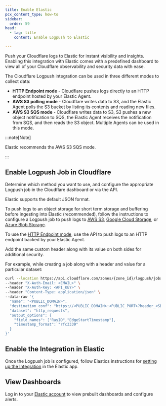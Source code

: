 ```yaml
---
title: Enable Elastic
pcx_content_type: how-to
sidebar:
  order: 59
head:
  - tag: title
    content: Enable Logpush to Elastic

---
```


Push your Cloudflare logs to Elastic for instant visibility and insights. Enabling this integration with Elastic comes with a predefined dashboard to view all of your Cloudflare observability and security data with ease.

The Cloudflare Logpush integration can be used in three different modes to collect data:

* **HTTP Endpoint mode** - Cloudflare pushes logs directly to an HTTP endpoint hosted by your Elastic Agent.
* **AWS S3 polling mode** - Cloudflare writes data to S3, and the Elastic Agent polls the S3 bucket by listing its contents and reading new files.
* **AWS S3 SQS mode** - Cloudflare writes data to S3, S3 pushes a new object notification to SQS, the Elastic Agent receives the notification from SQS, and then reads the S3 object. Multiple Agents can be used in this mode.

:::note[Note]


Elastic recommends the AWS S3 SQS mode.


:::

## Enable Logpush Job in Cloudflare

Determine which method you want to use, and configure the appropriate Logpush job in the Cloudflare dashboard or via the API.

Elastic supports the default JSON format.

To push logs to an object storage for short term storage and buffering before ingesting into Elastic (recommended), follow the instructions to configure a Logpush job to push logs to [AWS S3](/logs/get-started/enable-destinations/aws-s3/), [Google Cloud Storage](/logs/get-started/enable-destinations/google-cloud-storage/), or [Azure Blob Storage](/logs/get-started/enable-destinations/azure/).

To use the [HTTP Endpoint mode](/logs/get-started/enable-destinations/http/), use the API to push logs to an HTTP endpoint backed by your Elastic Agent.

Add the same custom header along with its value on both sides for additional security.

For example, while creating a job along with a header and value for a particular dataset:

```bash
curl --location https://api.cloudflare.com/zones/{zone_id}/logpush/jobs \
--header "X-Auth-Email: <EMAIL>" \
--header "X-Auth-Key: <API_KEY>" \
--header "Content-Type: application/json" \
--data-raw '{
  "name": "<PUBLIC_DOMAIN>",
  "destination_conf": "https://<PUBLIC_DOMAIN>:<PUBLIC_PORT>?header_<SECRET_HEADER>=<SECRET_VALUE>",
  "dataset": "http_requests",
  "output_options": {
    "field_names": ["RayID","EdgeStartTimestamp"],
    "timestamp_format": "rfc3339"
  }
}'
```

## Enable the Integration in Elastic

Once the Logpush job is configured, follow Elastics instructions for [setting up the Integration](https://docs.elastic.co/integrations/cloudflare_logpush) in the Elastic app.

## View Dashboards

Log in to your [Elastic account](https://www.elastic.co/) to view prebuilt dashboards and configure alerts.
